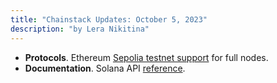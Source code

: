 ```yaml
---
title: "Chainstack Updates: October 5, 2023"
description: "by Lera Nikitina"
---
```

- **Protocols**. Ethereum [Sepolia testnet support](/docs/protocols-networks) for full nodes.
- **Documentation**. Solana API [reference](/api-reference/solana-getting-started).
